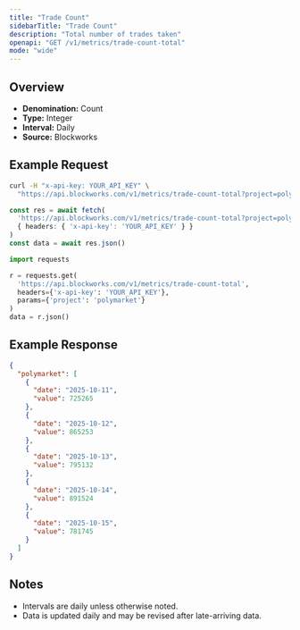 ```yaml
---
title: "Trade Count"
sidebarTitle: "Trade Count"
description: "Total number of trades taken"
openapi: "GET /v1/metrics/trade-count-total"
mode: "wide"
---
```


## Overview

- **Denomination:** Count
- **Type:** Integer
- **Interval:** Daily
- **Source:** Blockworks

## Example Request

<CodeGroup>

```bash cURL
curl -H "x-api-key: YOUR_API_KEY" \
  "https://api.blockworks.com/v1/metrics/trade-count-total?project=polymarket"
```

```typescript TypeScript
const res = await fetch(
  'https://api.blockworks.com/v1/metrics/trade-count-total?project=polymarket',
  { headers: { 'x-api-key': 'YOUR_API_KEY' } }
)
const data = await res.json()
```

```python Python
import requests

r = requests.get(
  'https://api.blockworks.com/v1/metrics/trade-count-total',
  headers={'x-api-key': 'YOUR_API_KEY'},
  params={'project': 'polymarket'}
)
data = r.json()
```

</CodeGroup>

## Example Response

```json
{
  "polymarket": [
    {
      "date": "2025-10-11",
      "value": 725265
    },
    {
      "date": "2025-10-12",
      "value": 865253
    },
    {
      "date": "2025-10-13",
      "value": 795132
    },
    {
      "date": "2025-10-14",
      "value": 891524
    },
    {
      "date": "2025-10-15",
      "value": 781745
    }
  ]
}
```

## Notes
- Intervals are daily unless otherwise noted.
- Data is updated daily and may be revised after late-arriving data.